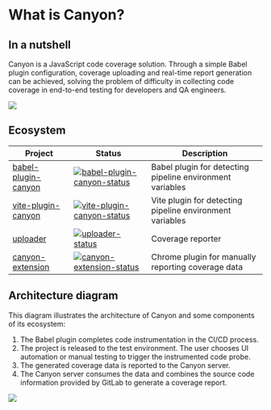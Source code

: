 # What is Canyon?

## In a nutshell

Canyon is a JavaScript code coverage solution. Through a simple Babel plugin configuration, coverage uploading and real-time report generation can be achieved, solving the problem of difficulty in collecting code coverage in end-to-end testing for developers and QA engineers.

![](/static/documentation/getting-started/introduction/home-screen.png)


## Ecosystem

| Project               | Status                                                       | Description                                     |
| --------------------- | ------------------------------------------------------------ |-------------------------------------------------|
| [babel-plugin-canyon]          | [![babel-plugin-canyon-status]][babel-plugin-canyon-package]                   | Babel plugin for detecting pipeline environment variables |
| [vite-plugin-canyon]          | [![vite-plugin-canyon-status]][vite-plugin-canyon-package]                   | Vite plugin for detecting pipeline environment variables |
| [uploader]                | [![uploader-status]][uploader-package]                               | Coverage reporter          |
| [canyon-extension]             | [![canyon-extension-status]][canyon-extension-package]                         | Chrome plugin for manually reporting coverage data   |

[babel-plugin-canyon]: https://github.com/canyon-project/babel-plugin-canyon
[vite-plugin-canyon]: https://github.com/canyon-project/vite-plugin-canyon
[uploader]: https://github.com/canyon-project/uploader
[canyon-extension]: https://github.com/canyon-project/canyon-extension
[babel-plugin-canyon-status]: https://img.shields.io/npm/v/babel-plugin-canyon.svg
[vite-plugin-canyon-status]: https://img.shields.io/npm/v/vite-plugin-canyon.svg
[uploader-status]: https://img.shields.io/github/v/release/canyon-project/uploader?label=release
[canyon-extension-status]: https://img.shields.io/chrome-web-store/v/omnpafdjidgpdmlimbangcjjaaodbeof.svg
[babel-plugin-canyon-package]: https://npmjs.com/package/babel-plugin-canyon
[vite-plugin-canyon-package]: https://npmjs.com/package/babel-plugin-vite
[uploader-package]: https://github.com/canyon-project/uploader/releases
[canyon-extension-package]: https://chrome.google.com/webstore/detail/canyon/omnpafdjidgpdmlimbangcjjaaodbeof

## Architecture diagram

This diagram illustrates the architecture of Canyon and some components of its ecosystem:

1. The Babel plugin completes code instrumentation in the CI/CD process.
2. The project is released to the test environment. The user chooses UI automation or manual testing to trigger the instrumented code probe.
3. The generated coverage data is reported to the Canyon server.
4. The Canyon server consumes the data and combines the source code information provided by GitLab to generate a coverage report.

![](/static/documentation/getting-started/introduction/architecture.png)
